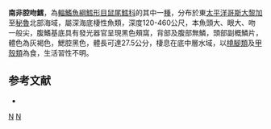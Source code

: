 {{Speciesbox
| taxon = Coelorinchus canus
| status = NE
| status_system = iucn3.1
| trend = unknow
| binomial_authority = [[Garman|Garman]], 1899
| synonyms = *''Macrurus canus '',Garman, 1899 
*''Caelorinchus canus '',Garman, 1899 
}}
'''南非腔吻鱈'''，為[[輻鰭魚綱|輻鰭魚綱]][[鱈形目|鱈形目]][[鼠尾鱈科|鼠尾鱈科]]的其中一[[種|種]]，分布於東[[太平洋|太平洋]][[哥斯大黎加|哥斯大黎加]]至[[秘魯|秘魯]]北部海域，屬深海底棲性魚類，深度120-460公尺，本魚頭大、眼大、吻一般尖，腹鰭基底具有發光器官呈現黑色頰窩，背部及腹部無鱗，頭部副概鱗片，體色為灰褐色，鰓腔黑色，體長可達27.5公分，棲息在底中層水域，以[[橈腳類|橈腳類]]及[[甲殼類|甲殼類]]為食，生活習性不明。

==参考文献==
*{{FishBase_species|genus=Coelorinchus|species=canus|year=2015|month=11}}

{{taxonbar}}
[[Category:_1899年描述的鱼类|N]]
[[Category:腔吻鱈屬|N]]